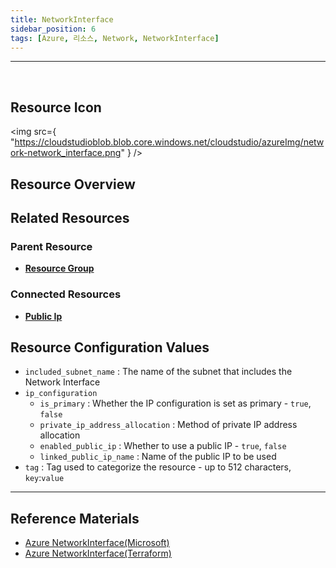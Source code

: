 ```yaml
---
title: NetworkInterface
sidebar_position: 6
tags: [Azure, 리소스, Network, NetworkInterface]
---
```


<hr />
<br />

## Resource Icon

<img
    src={
        "https://cloudstudioblob.blob.core.windows.net/cloudstudio/azureImg/network-network_interface.png"
    }
/>

## Resource Overview

## Related Resources

### Parent Resource

-   [**Resource Group**](https://docs.cstudio.app/docs/resource/azure/Base/ResourceGroup)

### Connected Resources

-   [**Public Ip**](https://docs.cstudio.app/docs/resource/azure/Network/PublicIp)

## Resource Configuration Values

-   `included_subnet_name` : The name of the subnet that includes the Network Interface
-   `ip_configuration`
    -   `is_primary` : Whether the IP configuration is set as primary - `true`, `false`
    -   `private_ip_address_allocation` : Method of private IP address allocation
    -   `enabled_public_ip` : Whether to use a public IP - `true`, `false`
    -   `linked_public_ip_name` : Name of the public IP to be used
-   `tag` : Tag used to categorize the resource - up to 512 characters, `key`:`value`
---

## Reference Materials

-   [Azure NetworkInterface(Microsoft)](https://learn.microsoft.com/ko-kr/azure/virtual-network/virtual-network-network-interface?tabs=azure-portal#associate-or-dissociate-a-network-security-group)
-   [Azure NetworkInterface(Terraform)](https://registry.terraform.io/providers/hashicorp/azurerm/latest/docs/resources/network_interface)
